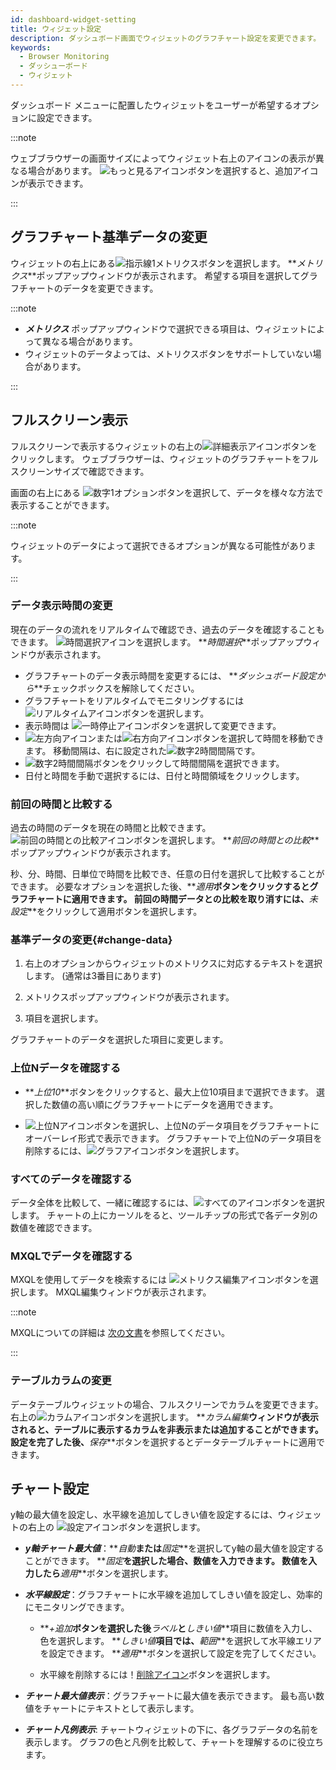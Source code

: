 ```yaml
---
id: dashboard-widget-setting
title: ウィジェット設定
description: ダッシュボード画面でウィジェットのグラフチャート設定を変更できます。
keywords:
  - Browser Monitoring
  - ダッシューボード
  - ウィジェット
---
```


ダッシュボード メニューに配置したウィジェットをユーザーが希望するオプションに設定できます。

:::note

ウェブブラウザーの画面サイズによってウィジェット右上のアイコンの表示が異なる場合があります。 ![もっと見るアイコン](/img/ico-more.svg)ボタンを選択すると、追加アイコンが表示できます。

:::

## グラフチャート基準データの変更

<ImgLang img='widget-sample.png' desc='ウィジェット' />

ウィジェットの右上にある![指示線1](/img/number-01.png)メトリクスボタンを選択します。 **_メトリクス_**ポップアップウィンドウが表示されます。 希望する項目を選択してグラフチャートのデータを変更できます。

:::note

- **_メトリクス_** ポップアップウィンドウで選択できる項目は、ウィジェットによって異なる場合があります。
- ウィジェットのデータよっては、メトリクスボタンをサポートしていない場合があります。

:::

## フルスクリーン表示

フルスクリーンで表示するウィジェットの右上の![詳細表示アイコン](/img/ico-detail-mode.svg)ボタンをクリックします。 ウェブブラウザーは、ウィジェットのグラフチャートをフルスクリーンサイズで確認できます。

<ImgLang img='widget-fullscreen-mode.png' desc='ウィジェットフルスクリーン' />

画面の右上にある ![数字1](/img/number-01.png)オプションボタンを選択して、データを様々な方法で表示することができます。

:::note

ウィジェットのデータによって選択できるオプションが異なる可能性があります。

:::

### データ表示時間の変更

現在のデータの流れをリアルタイムで確認でき、過去のデータを確認することもできます。 ![時間選択アイコン](/img/ico-time-set.svg)を選択します。 **_時間選択_**ポップアップウィンドウが表示されます。

<ImgLang img='widget-select-time.png' desc='時間選択' />

- グラフチャートのデータ表示時間を変更するには、 **_ダッシュボード設定から_**チェックボックスを解除してください。
- グラフチャートをリアルタイムでモニタリングするには ![リアルタイムアイコン](/img/ico-play-time.svg)ボタンを選択します。
- 表示時間は ![一時停止アイコン](/img/ico-pause.svg)ボタンを選択して変更できます。
- ![左方向アイコン](/img/left-arrow.svg)または![右方向アイコン](/img/right-arrow.svg)ボタンを選択して時間を移動できます。 移動間隔は、右に設定された![数字2](/img/number-02.png)時間間隔です。
- ![数字2](/img/number-02.png)時間間隔ボタンをクリックして時間間隔を選択できます。
- 日付と時間を手動で選択するには、日付と時間領域をクリックします。

### 前回の時間と比較する

過去の時間のデータを現在の時間と比較できます。 ![前回の時間との比較アイコン](/img/ico-timing.svg)ボタンを選択します。 **_前回の時間との比較_**ポップアップウィンドウが表示されます。

<ImgLang img='widget-compare-time.png' desc='前回の時間と比較' />

秒、分、時間、日単位で時間を比較でき、任意の日付を選択して比較することができます。 必要なオプションを選択した後、**_適用_**ボタンをクリックするとグラフチャートに適用できます。 前回の時間データとの比較を取り消すには、**_未設定_**をクリックして適用ボタンを選択します。

### 基準データの変更{#change-data}

<ImgLang img='widget-metric.png' desc='メトリクス' />

1. 右上のオプションからウィジェットのメトリクスに対応するテキストを選択します。 (通常は3番目にあります)

2. メトリクスポップアップウィンドウが表示されます。

3. 項目を選択します。

グラフチャートのデータを選択した項目に変更します。

### 上位Nデータを確認する

- **_上位10_**ボタンをクリックすると、最大上位10項目まで選択できます。 選択した数値の高い順にグラフチャートにデータを適用できます。

  <ImgLang img='widget-n-data.png' desc='上位N' />

- ![上位Nアイコン](/img/ico-topn-graph.svg)ボタンを選択し、上位Nのデータ項目をグラフチャートにオーバーレイ形式で表示できます。 グラフチャートで上位Nのデータ項目を削除するには、![グラフアイコン](/img/ico-normal-graph.svg)ボタンを選択します。

  <ImgLang img='widget-topn-chart.png' desc='Top N' />

### すべてのデータを確認する

<ImgLang img='widget-all-data.png' desc='All' />

データ全体を比較して、一緒に確認するには、![すべてのアイコン](/img/ic-area-chart.svg)ボタンを選択します。 チャートの上にカーソルをると、ツールチップの形式で各データ別の数値を確認できます。

### MXQLでデータを確認する

MXQLを使用してデータを検索するには ![メトリクス編集アイコン](/img/ico-edit-metric.svg)ボタンを選択します。 MXQL編集ウィンドウが表示されます。

:::note

MXQLについての詳細は [次の文書](../mxql/mxql-overview)を参照してください。

:::

### テーブルカラムの変更

データテーブルウィジェットの場合、フルスクリーンでカラムを変更できます。 右上の![カラムアイコン](/img/ico-column.svg)ボタンを選択します。 **_カラム編集_**ウィンドウが表示されると、テーブルに表示するカラムを非表示または追加することができます。 設定を完了した後、**_保存_**ボタンを選択するとデータテーブルチャートに適用できます。

<ImgLang img='widget-column.png' desc='カラム編集' />

## チャート設定

y軸の最大値を設定し、水平線を追加してしきい値を設定するには、ウィジェットの右上の ![設定アイコン](/img/ico-setting.svg)ボタンを選択します。

<ImgLang img='widget-chart-set.png' desc='チャート設定' />

- **_y軸チャート最大値_**：**_自動_**または**_固定_**を選択してy軸の最大値を設定することができます。 **_固定_**を選択した場合、数値を入力できます。 数値を入力したら**_適用_**ボタンを選択します。

- **_水平線設定_**：グラフチャートに水平線を追加してしきい値を設定し、効率的にモニタリングできます。

  - **_+追加_**ボタンを選択した後**_ラベル_**と**_しきい値_**項目に数値を入力し、色を選択します。 **_しきい値_**項目では、**_範囲_**を選択して水平線エリアを設定できます。 **_適用_**ボタンを選択して設定を完了してください。

  - 水平線を削除するには！[削除アイコン](/img/ico-trash-red.svg)ボタンを選択します。

- **_チャート最大値表示_**：グラフチャートに最大値を表示できます。 最も高い数値をチャートにテキストとして表示します。

- **_チャート凡例表示_**: チャートウィジェットの下に、各グラフデータの名前を表示します。 グラフの色と凡例を比較して、チャートを理解するのに役立ちます。
